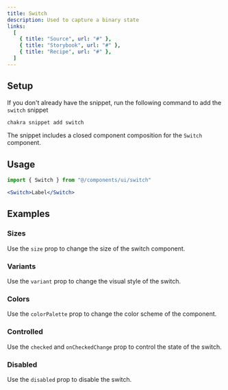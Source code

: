 ```yaml
---
title: Switch
description: Used to capture a binary state
links:
  [
    { title: "Source", url: "#" },
    { title: "Storybook", url: "#" },
    { title: "Recipe", url: "#" },
  ]
---
```


<ExampleTabs name="switch-basic" />

## Setup

If you don't already have the snippet, run the following command to add the
`switch` snippet

```sh
chakra snippet add switch
```

The snippet includes a closed component composition for the `Switch` component.

## Usage

```jsx
import { Switch } from "@/components/ui/switch"
```

```jsx
<Switch>Label</Switch>
```

## Examples

### Sizes

Use the `size` prop to change the size of the switch component.

<ExampleTabs name="switch-with-sizes" />

### Variants

Use the `variant` prop to change the visual style of the switch.

<ExampleTabs name="switch-with-variants" />

### Colors

Use the `colorPalette` prop to change the color scheme of the component.

<ExampleTabs name="switch-with-colors" />

### Controlled

Use the `checked` and `onCheckedChange` prop to control the state of the switch.

<ExampleTabs name="switch-controlled" />

### Disabled

Use the `disabled` prop to disable the switch.

<ExampleTabs name="switch-with-disabled" />
